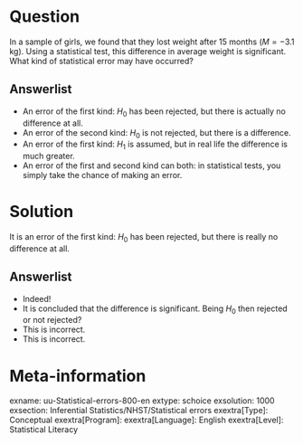 Question
========

In a sample of girls, we found that they lost weight after 15 months ($M = −3.1$ kg). Using a statistical test, this difference in average weight is significant. What kind of statistical error may have occurred?

Answerlist
----------
* An error of the first kind: $H_0$ has been rejected, but there is actually no difference at all.
* An error of the second kind: $H_0$ is not rejected, but there is a difference.
* An error of the first kind: $H_1$ is assumed, but in real life the difference is much greater.
* An error of the first and second kind can both: in statistical tests, you simply take the chance of making an error. 

Solution
========

It is an error of the first kind: $H_0$ has been rejected, but there is really no difference at all.

Answerlist
----------
* Indeed!
* It is concluded that the difference is significant. Being $H_0$ then rejected or not rejected?
* This is incorrect.
* This is incorrect.

Meta-information
================
exname: uu-Statistical-errors-800-en
extype: schoice
exsolution: 1000
exsection: Inferential Statistics/NHST/Statistical errors
exextra[Type]: Conceptual
exextra[Program]: 
exextra[Language]: English
exextra[Level]: Statistical Literacy